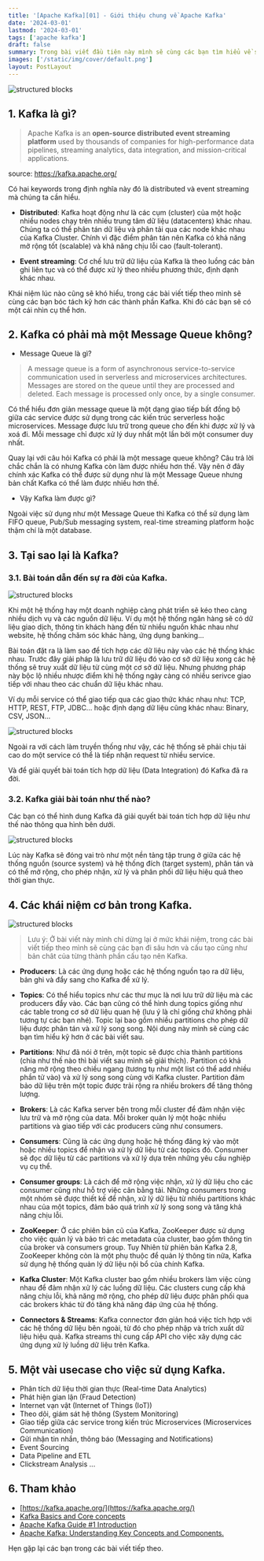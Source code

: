 ```yaml
---
title: '[Apache Kafka][01] - Giới thiệu chung về Apache Kafka'
date: '2024-03-01'
lastmod: '2024-03-01'
tags: ['apache kafka']
draft: false
summary: Trong bài viết đầu tiên này mình sẽ cùng các bạn tìm hiểu về sự ra đời của Kafka, những thành phần chính của Kafka ở mức cơ bản cũng như giới thiệu một số usecase cụ thể khi sử dụng Kafka
images: ['/static/img/cover/default.png']
layout: PostLayout
---
```


<TOCInline toc={props.toc} asDisclosure toHeading={3} />

![structured blocks](/static/img/posts/kafka01-cover.png)

## 1. Kafka là gì?

> Apache Kafka is an **open-source distributed event streaming platform** used by thousands of companies for high-performance data pipelines, streaming analytics, data integration, and mission-critical applications.

source: https://kafka.apache.org/

Có hai keywords trong định nghĩa này đó là distributed và event streaming mà chúng ta cần hiểu.

- **Distributed**: Kafka hoạt động như là các cụm (cluster) của một hoặc nhiều nodes chạy trên nhiều trung tâm dữ liệu (datacenters) khác nhau. Chúng ta có thể phân tán dữ liệu và phân tải qua các node khác nhau của Kafka Cluster. Chính vì đặc điểm phân tán nên Kafka có khả năng mở rộng tốt (scalable) và khả năng chịu lỗi cao (fault-tolerant).

- **Event streaming**: Cơ chế lưu trữ dữ liệu của Kafka là theo luồng các bản ghi liên tục và có thể được xử lý theo nhiều phương thức, định dạnh khác nhau.

Khái niệm lúc nào cũng sẽ khó hiểu, trong các bài viết tiếp theo mình sẽ cùng các bạn bóc tách kỹ hơn các thành phần Kafka. Khi đó các bạn sẽ có một cái nhìn cụ thể hơn.

## 2. Kafka có phải mà một Message Queue không?

- Message Queue là gì?

> A message queue is a form of asynchronous service-to-service communication used in serverless and microservices architectures. Messages are stored on the queue until they are processed and deleted. Each message is processed only once, by a single consumer.

Có thể hiểu đơn giản message queue là một dạng giao tiếp bất đồng bộ giữa các service được sử dụng trong các kiến trúc serverless hoặc microservices. Message được lưu trữ trong queue cho đến khi được xử lý và xoá đi. Mỗi message chỉ được xử lý duy nhất một lần bởi một consumer duy nhất.

Quay lại với câu hỏi Kafka có phải là một message queue không? Câu trả lời chắc chắn là có nhưng Kafka còn làm được nhiều hơn thế. Vậy nên ở đây chính xác Kafka có thể được sử dụng như là một Message Queue nhưng bản chất Kafka có thể làm được nhiều hơn thế.

- Vậy Kafka làm được gì?

Ngoài việc sử dụng như một Message Queue thì Kafka có thể sử dụng làm FIFO queue, Pub/Sub messaging system, real-time streaming platform hoặc thậm chí là một database.

## 3. Tại sao lại là Kafka?

### 3.1. Bài toán dẫn đến sự ra đời của Kafka.

![structured blocks](/static/img/posts/kafka01-problem.png)

Khi một hệ thống hay một doanh nghiệp càng phát triển sẽ kéo theo càng nhiều dịch vụ và các nguồn dữ liệu. Ví dụ một hệ thống ngân hàng sẽ có dữ liệu giao dịch, thông tin khách hàng đến từ nhiều nguồn khác nhau như website, hệ thống chăm sóc khác hàng, ứng dụng banking...

Bài toán đặt ra là làm sao để tích hợp các dữ liệu này vào các hệ thống khác nhau. Trước đây giải pháp là lưu trữ dữ liệu đó vào cơ sở dữ liệu xong các hệ thống sẽ truy xuất dữ liệu từ cùng một cơ sở dữ liệu. Nhưng phương pháp này bộc lộ nhiều nhược điểm khi hệ thống ngày càng có nhiều serivce giao tiếp với nhau theo các chuẩn dữ liệu khác nhau.

Ví dụ mỗi service có thể giao tiếp qua các giao thức khác nhau như: TCP, HTTP, REST, FTP, JDBC... hoặc định dạng dữ liệu cũng khác nhau: Binary, CSV, JSON...

![structured blocks](/static/img/posts/kafka01-image1.png)

Ngoài ra với cách làm truyền thống như vậy, các hệ thống sẽ phải chịu tải cao do một service có thể là tiếp nhận request từ nhiều service.

Và để giải quyết bài toán tích hợp dữ liệu (Data Integration) đó Kafka đã ra đời.

### 3.2. Kafka giải bài toán như thế nào?

Các bạn có thể hình dung Kafka đã giải quyết bài toán tích hợp dữ liệu như thế nào thông qua hình bên dưới.

![structured blocks](/static/img/posts/kafka01-image2.png)

Lúc này Kafka sẽ đóng vai trò như một nền tảng tập trung ở giữa các hệ thống nguồn (source system) và hệ thống đích (target system), phân tán và có thể mở rộng, cho phép nhận, xử lý và phân phối dữ liệu hiệu quả theo thời gian thực.

## 4. Các khái niệm cơ bản trong Kafka.

![structured blocks](/static/img/posts/kafka01-concepts.png)

> Lưu ý: Ở bài viết này mình chỉ dừng lại ở mức khái niệm, trong các bài viết tiếp theo mình sẽ cùng các bạn đi sâu hơn và cấu tạo cũng như bản chât của từng thành phần cấu tạo nên Kafka.

- **Producers**: Là các ứng dụng hoặc các hệ thống nguồn tạo ra dữ liệu, bản ghi và đẩy sang cho Kafka để xử lý.

- **Topics**: Có thể hiểu topics như các thư mục là nơi lưu trữ dữ liệu mà các producers đẩy vào. Các bạn cũng có thể hình dung topics giống như các table trong cơ sở dữ liệu quan hệ (lưu ý là chỉ giống chứ không phải tương tự các bạn nhé).
  Topic lại bao gồm nhiều partitions cho phép dữ liệu được phân tán và xử lý song song. Nội dung này mình sẽ cùng các bạn tìm hiểu kỹ hơn ở các bài viết sau.

- **Partitions**: Như đã nói ở trên, một topic sẽ được chia thành partitions (chia như thế nào thì bài viết sau mình sẽ giải thích). Partition có khả năng mở rộng theo chiều ngang (tương tụ như một list có thể add nhiều phần tử vào) và xử lý song song cùng với Kafka cluster.
  Partition đảm bảo dữ liệu trên một topic được trải rộng ra nhiều brokers để tăng thông lượng.

- **Brokers**: Là các Kafka server bên trong mỗi cluster để đảm nhận việc lưu trữ và mở rộng của data. Mỗi broker quản lý một hoặc nhiều partitions và giao tiếp với các producers cũng như consumers.

- **Consumers**: Cũng là các ứng dụng hoặc hệ thống đăng ký vào một hoặc nhiều topics để nhận và xử lý dữ liệu từ các topics đó. Consumer sẽ đọc dữ liệu từ các partitions và xử lý dựa trên những yêu cầu nghiệp vụ cụ thể.

- **Consumer groups**: Là cách để mở rộng việc nhận, xử lý dữ liệu cho các consumer cũng như hỗ trợ việc cân bằng tải. Những consumers trong một nhóm sẽ được thiết kế để nhận, xử lý dữ liệu từ nhiều partitions khác nhau của một topics, đảm bảo quá trình xử lý song song và tăng khả năng chịu lỗi.

- **ZooKeeper**: Ở các phiên bản cũ của Kafka, ZooKeeper được sử dụng cho việc quản lý và bảo trì các metadata của cluster, bao gồm thông tin của broker và consumers group. Tuy Nhiên từ phiên bản Kafka 2.8, ZooKeeper không còn là một phụ thuộc để quản lý thông tin nữa, Kafka sử dụng hệ thống quản lý dữ liệu nội bổ của chính Kafka.

- **Kafka Cluster**: Một Kafka cluster bao gồm nhiều brokers làm việc cùng nhau để đảm nhận xử lý các luồng dữ liệu. Các clusters cung cấp khả năng chịu lỗi, khả năng mở rộng, cho phép dữ liệu được phân phối qua các brokers khác từ đó tăng khả năng đáp ứng của hệ thống.

- **Connectors & Streams**: Kafka connector đơn giản hoá việc tích hợp với các hệ thống dữ liệu bên ngoài, từ đó cho phép nhập và trích xuất dữ liệu hiệu quả. Kafka streams thì cung cấp API cho việc xây dựng các ứng dụng xử lý luồng dữ liệu trên Kafka.

## 5. Một vài usecase cho việc sử dụng Kafka.

- Phân tích dữ liệu thời gian thực (Real-time Data Analytics)
- Phát hiện gian lận (Fraud Detection)
- Internet vạn vật (Internet of Things (IoT))
- Theo dõi, giám sát hệ thông (System Monitoring)
- Giao tiếp giữa các service trong kiến trúc Microservices (Microservices Communication)
- Gửi nhận tin nhắn, thông báo (Messaging and Notifications)
- Event Sourcing
- Data Pipeline and ETL
- Clickstream Analysis
  ...

## 6. Tham khảo

- [https://kafka.apache.org/](https://kafka.apache.org/)
- [Kafka Basics and Core concepts](https://medium.com/inspiredbrilliance/kafka-basics-and-core-concepts-5fd7a68c3193)
- [Apache Kafka Guide #1 Introduction](https://medium.com/apache-kafka-from-zero-to-hero/apache-kafka-guide-1-introduction-28142f8574ee)
- [Apache Kafka: Understanding Key Concepts and Components.](https://www.linkedin.com/pulse/apache-kafka-understanding-key-concepts-components-singh/)

Hẹn gặp lại các bạn trong các bài viết tiếp theo.
